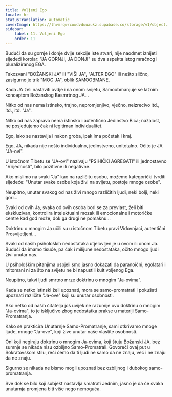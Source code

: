 ```yaml
---
title: Voljeni Ego
locale: hr
statusTranslation: automatic
coverImage: https://lhvmrqwrcowdvduuaukz.supabase.co/storage/v1/object/public/strapi-uploads/small_cover-tratado-de-psicologia-revolucionaria.webp-5e15e1cec4e0ebebcde5d7fc7565d8fd.webp
sidebar:
    label: 11. Voljeni Ego
    order: 11
---
```

Budući da su gornje i donje dvije sekcije iste stvari, nije naodmet iznijeti sljedeći korolar: "JA GORNJI, JA DONJI" su dva aspekta istog mračnog i pluraliziranog EGA.

Takozvani "BOŽANSKI JA" ili "VIŠI JA", "ALTER EGO" ili nešto slično, zasigurno je trik "MOG JA", oblik SAMOOBMANE.

Kada JA želi nastaviti ovdje i na onom svijetu, Samoobmanjuje se lažnim konceptom Božanskog Besmrtnog JA...

Nitko od nas nema istinsko, trajno, nepromjenjivo, vječno, neizrecivo itd., itd., itd. "Ja".

Nitko od nas zapravo nema istinsko i autentično Jedinstvo Bića; nažalost, ne posjedujemo čak ni legitiman individualitet.

Ego, iako se nastavlja i nakon groba, ipak ima početak i kraj.

Ego, JA, nikada nije nešto individualno, jedinstveno, unitotalno. Očito je JA "JA-ovi".

U istočnom Tibetu se "JA-ovi" nazivaju "PSIHIČKI AGREGATI" ili jednostavno "Vrijednosti", bilo pozitivne ili negativne.

Ako mislimo na svaki "Ja" kao na različitu osobu, možemo kategorički tvrditi sljedeće: "Unutar svake osobe koja živi na svijetu, postoje mnoge osobe".

Neupitno, unutar svakog od nas živi mnogo različitih ljudi, neki bolji, neki gori...

Svaki od ovih Ja, svaka od ovih osoba bori se za prevlast, želi biti ekskluzivan, kontrolira intelektualni mozak ili emocionalne i motoričke centre kad god može, dok ga drugi ne pomaknu...

Doktrinu o mnogim Ja učili su u istočnom Tibetu pravi Vidovnjaci, autentični Prosvijetljeni...

Svaki od naših psiholoških nedostataka utjelovljen je u ovom ili onom Ja. Budući da imamo tisuće, pa čak i milijune nedostataka, očito mnogo ljudi živi unutar nas.

U psihološkim pitanjima uspjeli smo jasno dokazati da paranoični, egolatari i mitomani ni za što na svijetu ne bi napustili kult voljenog Ega.

Neupitno, takvi ljudi smrtno mrze doktrinu o mnogim "Ja-ovima".

Kada se netko istinski želi upoznati, mora se samo-promatrati i pokušati upoznati različite "Ja-ove" koji su unutar osobnosti.

Ako netko od naših čitatelja još uvijek ne razumije ovu doktrinu o mnogim "Ja-ovima", to je isključivo zbog nedostatka prakse u materiji Samo-Promatranja.

Kako se prakticira Unutarnje Samo-Promatranje, sami otkrivamo mnoge ljude, mnoge "Ja-ove", koji žive unutar naše vlastite osobnosti.

Oni koji negiraju doktrinu o mnogim Ja-ovima, koji štuju Božanski JA, bez sumnje se nikada nisu ozbiljno Samo-Promatrali. Govoreći ovaj put u Sokratovskom stilu, reći ćemo da ti ljudi ne samo da ne znaju, već i ne znaju da ne znaju.

Sigurno se nikada ne bismo mogli upoznati bez ozbiljnog i dubokog samo-promatranja.

Sve dok se bilo koji subjekt nastavlja smatrati Jednim, jasno je da će svaka unutarnja promjena biti više nego nemoguća.

